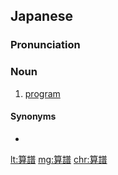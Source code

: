 ==Japanese==
{{ja-kanjitab|さん|ふ|k2=ぷ|yomi=o}}

===Pronunciation===
{{ja-pron|さんぷ|y=o}}

===Noun===
{{ja-noun|さんぷ}}

# {{lb|ja|rare}} [[program]] {{gloss|software application}}

====Synonyms====
* {{ja-r|プログラム}}

[[lt:算譜]]
[[mg:算譜]]
[[chr:算譜]]